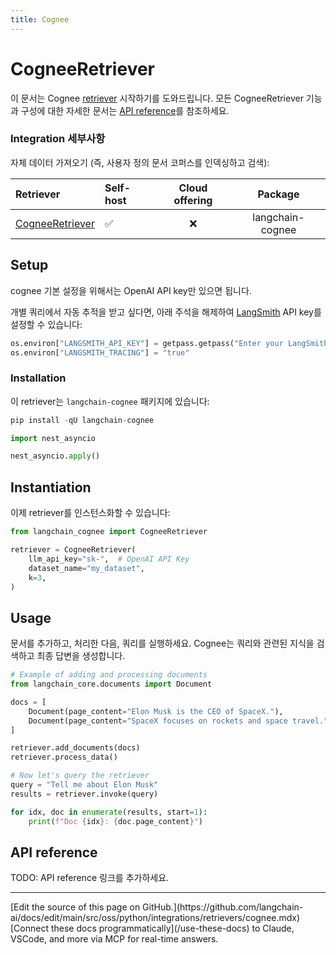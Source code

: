 ```yaml
---
title: Cognee
---
```


# CogneeRetriever

이 문서는 Cognee [retriever](/oss/python/langchain/retrieval) 시작하기를 도와드립니다. 모든 CogneeRetriever 기능과 구성에 대한 자세한 문서는 [API reference](https://python.langchain.com/api_reference/community/retrievers/langchain_community.retrievers.cognee.CogneeRetriever.html)를 참조하세요.

### Integration 세부사항

자체 데이터 가져오기 (즉, 사용자 정의 문서 코퍼스를 인덱싱하고 검색):

| Retriever | Self-host | Cloud offering | Package |
| :--- | :--- | :---: | :---: |
[CogneeRetriever](https://python.langchain.com/api_reference/community/retrievers/langchain_community.retrievers.cognee.CogneeRetriever.html) | ✅ | ❌ | langchain-cognee |

## Setup

cognee 기본 설정을 위해서는 OpenAI API key만 있으면 됩니다.

개별 쿼리에서 자동 추적을 받고 싶다면, 아래 주석을 해제하여 [LangSmith](https://docs.smith.langchain.com/) API key를 설정할 수 있습니다:

```python
os.environ["LANGSMITH_API_KEY"] = getpass.getpass("Enter your LangSmith API key: ")
os.environ["LANGSMITH_TRACING"] = "true"
```

### Installation

이 retriever는 `langchain-cognee` 패키지에 있습니다:

```python
pip install -qU langchain-cognee
```

```python
import nest_asyncio

nest_asyncio.apply()
```

## Instantiation

이제 retriever를 인스턴스화할 수 있습니다:

```python
from langchain_cognee import CogneeRetriever

retriever = CogneeRetriever(
    llm_api_key="sk-",  # OpenAI API Key
    dataset_name="my_dataset",
    k=3,
)
```

## Usage

문서를 추가하고, 처리한 다음, 쿼리를 실행하세요. Cognee는 쿼리와 관련된 지식을 검색하고 최종 답변을 생성합니다.

```python
# Example of adding and processing documents
from langchain_core.documents import Document

docs = [
    Document(page_content="Elon Musk is the CEO of SpaceX."),
    Document(page_content="SpaceX focuses on rockets and space travel."),
]

retriever.add_documents(docs)
retriever.process_data()

# Now let's query the retriever
query = "Tell me about Elon Musk"
results = retriever.invoke(query)

for idx, doc in enumerate(results, start=1):
    print(f"Doc {idx}: {doc.page_content}")
```

## API reference

TODO: API reference 링크를 추가하세요.

---

<Callout icon="pen-to-square" iconType="regular">
    [Edit the source of this page on GitHub.](https://github.com/langchain-ai/docs/edit/main/src/oss/python/integrations/retrievers/cognee.mdx)
</Callout>
<Tip icon="terminal" iconType="regular">
    [Connect these docs programmatically](/use-these-docs) to Claude, VSCode, and more via MCP for    real-time answers.
</Tip>
